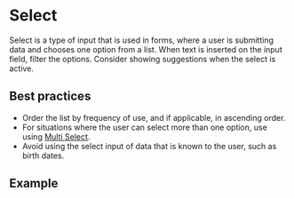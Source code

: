 
# Select

Select is a type of input that is used in forms, where a user is submitting data and chooses one option from a list. When text is inserted on the input field, filter the options. Consider showing suggestions when the select is active.

## Best practices

- Order the list by frequency of use, and if applicable, in ascending order.
- For situations where the user can select more than one option, use using [Multi Select](/components/multi-select).
- Avoid using the select input of data that is known to the user, such as birth dates.

## Example

<Demo src='pages/components/select/Select' />
